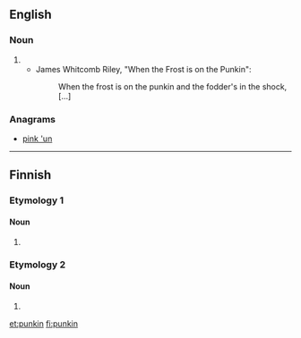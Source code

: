 ==English==

===Noun===
{{en-noun|?}}

# {{eye dialect of|pumpkin}}
#* James Whitcomb Riley, "When the Frost is on the Punkin":
#*: When the frost is on the punkin and the fodder's in the shock, [...]

===Anagrams===
* [[pink 'un#English|pink 'un]]

----

==Finnish==

===Etymology 1===

====Noun====
{{head|fi|noun form}}

# {{fi-form of|type=noun|case=genitive|pl=singular|punkki}}

===Etymology 2===

====Noun====
{{head|fi|noun form}}

# {{fi-form of|type=noun|case=instructive|pl=plural|punkka}}

[[et:punkin]]
[[fi:punkin]]